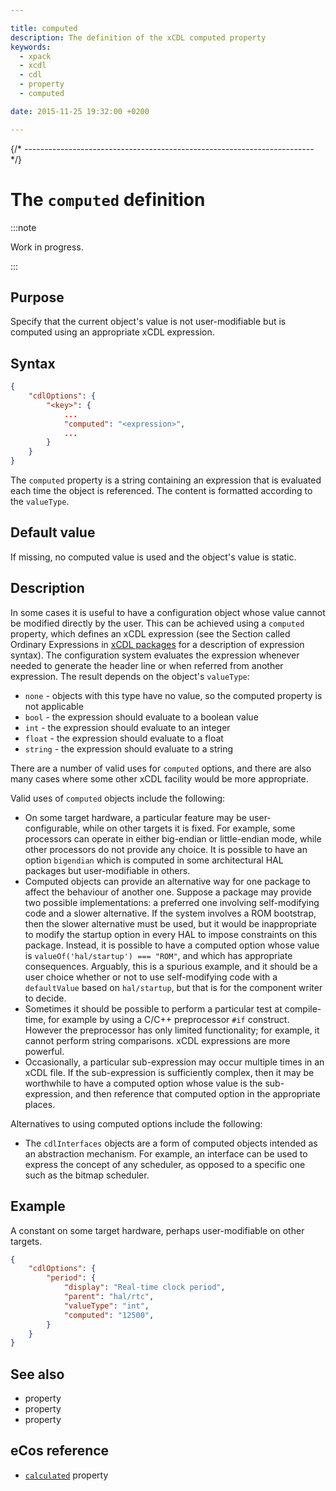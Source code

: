 ```yaml
---

title: computed
description: The definition of the xCDL computed property
keywords:
  - xpack
  - xcdl
  - cdl
  - property
  - computed

date: 2015-11-25 19:32:00 +0200

---
```



{/* ------------------------------------------------------------------------ */}

# The `computed` definition

:::note

Work in progress.

:::

## Purpose

Specify that the current object's value is not user-modifiable but is computed using an appropriate xCDL expression.

## Syntax

```json {5}
{
    "cdlOptions": {
        "<key>": {
            ...
            "computed": "<expression>",
            ...
        }
    }
}
```

The `computed` property is a string containing an expression that is evaluated each time the object is referenced. The content is formatted according to the `valueType`.

## Default value

If missing, no computed value is used and the object's value is static.

## Description

In some cases it is useful to have a configuration object whose value cannot be modified directly by the user. This can be achieved using a `computed` property, which defines an xCDL expression (see the Section called Ordinary Expressions in [xCDL packages](/docs/guide/packages/) for a description of expression syntax). The configuration system evaluates the expression whenever needed to generate the header line or when referred from another expression. The result depends on the object's `valueType`:

- `none` - objects with this type have no value, so the computed property is not applicable
- `bool` - the expression should evaluate to a boolean value
- `int` - the expression should evaluate to an integer
- `float` - the expression should evaluate to a float
- `string` - the expression should evaluate to a string

There are a number of valid uses for `computed` options, and there are also many cases where some other xCDL facility would be more appropriate.

Valid uses of `computed` objects include the following:

- On some target hardware, a particular feature may be user-configurable, while on other targets it is fixed. For example, some processors can operate in either big-endian or little-endian mode, while other processors do not provide any choice. It is possible to have an option `bigendian` which is computed in some architectural HAL packages but user-modifiable in others.
- Computed objects can provide an alternative way for one package to affect the behaviour of another one. Suppose a package may provide two possible implementations: a preferred one involving self-modifying code and a slower alternative. If the system involves a ROM bootstrap, then the slower alternative must be used, but it would be inappropriate to modify the startup option in every HAL to impose constraints on this package. Instead, it is possible to have a computed option whose value is `valueOf('hal/startup') === "ROM"`, and which has appropriate consequences. Arguably, this is a spurious example, and it should be a user choice whether or not to use self-modifying code with a `defaultValue` based on `hal/startup`, but that is for the component writer to decide.
- Sometimes it should be possible to perform a particular test at compile-time, for example by using a C/C++ preprocessor `#if` construct. However the preprocessor has only limited functionality; for example, it cannot perform string comparisons. xCDL expressions are more powerful.
- Occasionally, a particular sub-expression may occur multiple times in an xCDL file. If the sub-expression is sufficiently complex, then it may be worthwhile to have a computed option whose value is the sub-expression, and then reference that computed option in the appropriate places.

Alternatives to using computed options include the following:

- The `cdlInterfaces` objects are a form of computed objects intended as an abstraction mechanism. For example, an interface can be used to express the concept of any scheduler, as opposed to a specific one such as the bitmap scheduler.

## Example

A constant on some target hardware, perhaps user-modifiable on other targets.

```json
{
    "cdlOptions": {
        "period": {
            "display": "Real-time clock period",
            "parent": "hal/rtc",
            "valueType": "int",
            "computed": "12500",
        }
    }
}
```

## See also

- <MetadataPropertyLink name="defaultValue" /> property
- <MetadataPropertyLink name="legalValues" /> property
- <MetadataPropertyLink name="valueType" /> property

## eCos reference

- [`calculated`](https://ecos.sourceware.org/docs-latest/cdl-guide/ref.calculated.html) property
